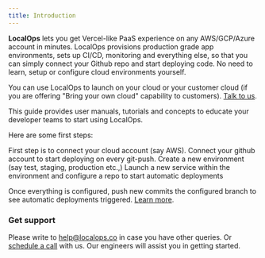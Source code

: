 ```yaml
---
title: Introduction
---
```


**LocalOps** lets you get Vercel-like PaaS experience on any AWS/GCP/Azure account in minutes. LocalOps provisions
production grade app environments, sets up CI/CD, monitoring and everything else, so that you can simply connect your
Github repo and start deploying code. No need to learn, setup or configure cloud environments yourself.

You can use LocalOps to launch on your cloud or your customer cloud (if you are offering "Bring your own cloud"
capability to customers). [Talk to us](https://go.localops.co/meet).

This guide provides user manuals, tutorials and concepts to educate your developer teams to start using LocalOps.

Here are some first steps:

<CardGroup cols={2}>
  <Card title="Connect your cloud account" icon="palette" href="/connect-cloud/aws.md">
    First step is to connect your cloud account (say AWS).
  </Card>
  <Card title="Connect GitHub account" icon="code" href="/connect-code/github.md">
    Connect your github account to start deploying on every git-push.
  </Card>
  <Card title="Spin up new environment" icon="screwdriver-wrench" href="/app-environments/create.md">
    Create a new environment (say test, staging, production etc.,)
  </Card>
  <Card title="Launch a new service" icon="stars" href="/services/create.md">
    Launch a new service within the environment and configure a repo to start automatic deployments
  </Card>
</CardGroup>

Once everything is configured, push new commits the configured branch to see automatic deployments triggered.
[Learn more](services/deploy.md).

### Get support

Please write to help@localops.co in case you have other queries. Or [schedule a call](https://go.localops.co/meet) with
us. Our engineers will assist you in getting started.
